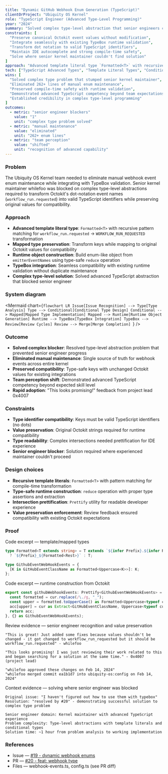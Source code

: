 ```yaml
---
title: "Dynamic GitHub Webhook Enum Generation (TypeScript)"
clientOrProject: "Ubiquity OS Kernel"
role: "TypeScript Engineer (Advanced Type-Level Programming)"
year: "2024"
summary: "Solved complex type-level abstraction that senior engineers couldn't crack. Eliminated manual webhook enums using advanced conditional, mapped, and template literal types with Octokit integration."
constraints: [
  "Preserve canonical Octokit event values without modification",
  "Integrate seamlessly with existing TypeBox runtime validation",
  "Transform dot notation to valid TypeScript identifiers",
  "Maintain IDE autocomplete and strong compile-time safety",
  "Solve where senior kernel maintainer couldn't find solution"
]
approach: "Advanced template literal type `Formatted<T>` with recursive pattern matching for dot-to-underscore transformation; mapped type generation preserving original values; runtime object construction via `reduce`; TypeBox schema integration; solved complex type-level problem that blocked senior engineers."
tech: ["TypeScript Advanced Types", "Template Literal Types", "Conditional Types", "Mapped Types", "@octokit/webhooks", "@sinclair/typebox"]
wins: [
  "Solved complex type problem that stumped senior kernel maintainer",
  "Eliminated 262+ lines of manual enum maintenance",
  "Preserved compile-time safety with runtime validation",
  "Demonstrated advanced TypeScript competency beyond team expectations",
  "Established credibility in complex type-level programming"
]
outcomes:
  - metric: "senior engineer blockers"
    value: "1"
    unit: "complex type problem solved"
  - metric: "manual maintenance"
    value: "eliminated"
    unit: "262+ enum lines"
  - metric: "team perception"
    value: "shifted"
    unit: "recognition of advanced capability"
---
```


### Problem
The Ubiquity OS Kernel team needed to eliminate manual webhook event enum maintenance while integrating with TypeBox validation. Senior kernel maintainer whilefoo was blocked on complex type-level abstractions required to transform Octokit's dot-notation event names (`workflow_run.requested`) into valid TypeScript identifiers while preserving original values for compatibility.

### Approach
- **Advanced template literal type**: `Formatted<T>` with recursive pattern matching for `workflow_run.requested` → `WORKFLOW_RUN_REQUESTED` transformation
- **Mapped type preservation**: Transform keys while mapping to original Octokit values for compatibility
- **Runtime object construction**: Build enum-like object from `emitterEventNames` using type-safe `reduce` operation
- **TypeBox integration**: Seamless compatibility with existing runtime validation without duplicate maintenance
- **Complex type-level solution**: Solved advanced TypeScript abstraction that blocked senior engineer


### System diagram

<Mermaid
  chart={`flowchart LR
    Issue[Issue Recognition] --> Type[Type Analysis]
    Type --> Conditional[Conditional Type Design]
    Conditional --> Mapped[Mapped Type Implementation]
    Mapped --> Runtime[Runtime Object Generation]
    Runtime --> TypeBox[TypeBox Integration]
    TypeBox --> Review[Review Cycles]
    Review --> Merge[Merge Completion]
  `}
/>

### Outcome
- **Solved complex blocker**: Resolved type-level abstraction problem that prevented senior engineer progress
- **Eliminated manual maintenance**: Single source of truth for webhook events across entire kernel
- **Preserved compatibility**: Type-safe keys with unchanged Octokit values for existing integrations
- **Team perception shift**: Demonstrated advanced TypeScript competency beyond expected skill level
- **Rapid adoption**: "This looks promising!" feedback from project lead 0x4007

### Constraints
- **Type identifier compatibility**: Keys must be valid TypeScript identifiers (no dots)
- **Value preservation**: Original Octokit strings required for runtime compatibility
- **Type readability**: Complex intersections needed prettification for IDE experience
- **Senior engineer blocker**: Solution required where experienced maintainer couldn't proceed

### Design choices
- **Recursive template literals**: `Formatted<T>` with pattern matching for compile-time transformation
- **Type-safe runtime construction**: `reduce` operation with proper type assertions and extraction
- **Intersection prettification**: `Prettify` utility for readable developer experience
- **Value preservation enforcement**: Review feedback ensured compatibility with existing Octokit expectations

### Proof
Code excerpt — template/mapped types

```ts
type Formatted<T extends string> = T extends `${infer Prefix}.${infer Rest}`
  ? `${Prefix}_${Formatted<Rest>}` : T;

type GithubEventWebHookEvents = {
  [K in GitHubEventClassName as Formatted<Uppercase<K>>]: K;
};
```

Code excerpt — runtime construction from Octokit

```ts
export const githubWebhookEvents: Prettify<GithubEventWebHookEvents> = emitterEventNames.reduce((acc: GithubEventWebHookEvents, cur) => {
  const formatted = cur.replace(/\./g, "_");
  const upper = formatted.toUpperCase() as Formatted<Uppercase<typeof cur>>;
  acc[upper] = cur as Extract<GitHubEventClassName, Uppercase<typeof cur>>;
  return acc;
}, {} as GithubEventWebHookEvents);
```

Review evidence — senior engineer recognition and value preservation

```text
"This is great! Just added some fixes because values shouldn't be changed - it got changed to workflow_run_requested but it should be workflow_run.requested" - whilefoo

"This looks promising! I was just reviewing their work related to this and began searching for a solution at the same time." - 0x4007 (project lead)

"whilefoo approved these changes on Feb 14, 2024"
"whilefoo merged commit ea1b1d7 into ubiquity-os:config on Feb 14, 2024"
```

Context evidence — solving where senior engineer was blocked

```text
Original issue: "I haven't figured out how to use them with typebox"
Resolution: "resolved by #20" - demonstrating successful solution to complex type problem

Senior engineer domain: Kernel maintainer with advanced TypeScript experience
Problem complexity: Type-level abstractions with template literals and conditional types
Solution time: ~1 hour from problem analysis to working implementation
```

### References
- Issue — [#19 - dynamic webhook enums](https://github.com/ubiquity-os/ubiquity-os-kernel/issues/19 "dynamic webhook enums")
- PR — [#20 - feat: webhook type](https://github.com/ubiquity-os/ubiquity-os-kernel/pull/20 "feat: webhook type")
- Files — webhook-events.ts, config.ts (see PR diff)


